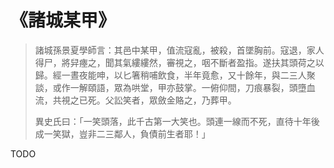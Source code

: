 # 《諸城某甲》

> 諸城孫景夏學師言：其邑中某甲，值流寇亂，被殺，首墜胸前。寇退，家人得尸，將舁瘞之，聞其氣縷縷然，審視之，咽不斷者盈指。遂扶其頭荷之以歸。經一晝夜能呻，以匕箸稍哺飲食，半年竟愈，又十餘年，與二三人聚談，或作一解頤語，眾為哄堂，甲亦鼓掌。一俯仰間，刀痕暴裂，頭墮血流，共視之已死。父訟笑者，眾斂金賂之，乃葬甲。
>
> 異史氏曰：「一笑頭落，此千古第一大笑也。頭連一線而不死，直待十年後成一笑獄，豈非二三鄰人，負債前生者耶！」

TODO
